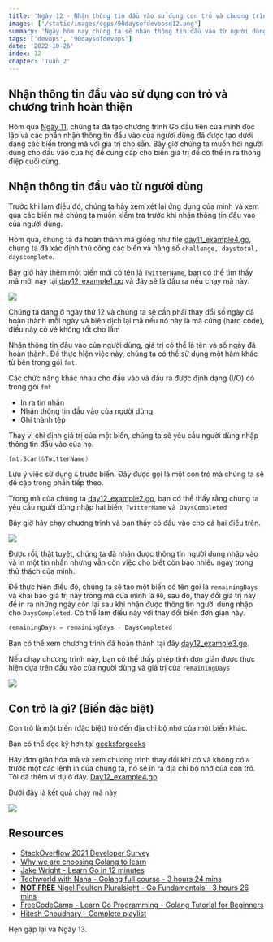 ```yaml
---
title: 'Ngày 12 - Nhận thông tin đầu vào sử dụng con trỏ và chương trình hoàn thiện'
images: ['/static/images/ogps/90daysofdevopsd12.png']
summary: 'Ngày hôm nay chúng ta sẽ nhận thông tin đầu vào từ người dùng sử dụng con trỏ và tìm hiểu về con trỏ trong Go.'
tags: ['devops', '90daysofdevops']
date: '2022-10-26'
index: 12
chapter: 'Tuần 2'
---
```


<TOCInline toc={props.toc} asDisclosure />

## Nhận thông tin đầu vào sử dụng con trỏ và chương trình hoàn thiện

Hôm qua [Ngày 11](/courses/90-ngay-devops/ngay-11), chúng ta đã tạo chương trình Go đầu tiên của mình độc lập và các phần nhận thông tin đầu vào của người dùng đã được tạo dưới dạng các biến trong mã với giá trị cho sẵn. Bây giờ chúng ta muốn hỏi người dùng cho đầu vào của họ để cung cấp cho biến giá trị để có thể in ra thông điệp cuối cùng.

## Nhận thông tin đầu vào từ người dùng

Trước khi làm điều đó, chúng ta hãy xem xét lại ứng dụng của mình và xem qua các biến mà chúng ta muốn kiểm tra trước khi nhận thông tin đầu vào của người dùng.

Hôm qua, chúng ta đã hoàn thành mã giống như file [day11_example4.go](https://github.com/vntechies/90DaysOfDevOps/blob/main/Days/Go/day11_example4.go), chúng ta đã xác định thủ công các biến và hằng số `challenge, daystotal, dayscomplete`.

Bây giờ hãy thêm một biến mới có tên là `TwitterName`, bạn có thể tìm thấy mã mới này tại [day12_example1.go](https://github.com/vntechies/90DaysOfDevOps/blob/main/Days/Go/day12_example1.go) và đây sẽ là đầu ra nếu chạy mã này.

![](/static/images/assets/Day12_Go1.png)

Chúng ta đang ở ngày thứ 12 và chúng ta sẽ cần phải thay đổi số ngày đã hoàn thành mỗi ngày và biên dịch lại mã nếu nó này là mã cứng (hard code), điều này có vẻ không tốt cho lắm

Nhận thông tin đầu vào của người dùng, giá trị có thể là tên và số ngày đã hoàn thành. Để thực hiện việc này, chúng ta có thể sử dụng một hàm khác từ bên trong gói `fmt`.

Các chức năng khác nhau cho đầu vào và đầu ra được định dạng (I/O) có trong gói `fmt`

- In ra tin nhắn
- Nhận thông tin đầu vào của người dùng
- Ghi thành tệp

Thay vì chỉ định giá trị của một biến, chúng ta sẽ yêu cầu người dùng nhập thông tin đầu vào của họ.

```go
fmt.Scan(&TwitterName)
```

Lưu ý việc sử dụng `&` trước biến. Đây được gọi là một con trỏ mà chúng ta sẽ đề cập trong phần tiếp theo.

Trong mã của chúng ta [day12_example2.go](https://github.com/vntechies/90DaysOfDevOps/blob/main/Days/Go/day12_example2.go), bạn có thể thấy rằng chúng ta yêu cầu người dùng nhập hai biến, `TwitterName` và` DaysCompleted`

Bây giờ hãy chạy chương trình và bạn thấy có đầu vào cho cả hai điều trên.

![](/static/images/assets/Day12_Go2.png)

Được rồi, thật tuyệt, chúng ta đã nhận được thông tin người dùng nhập vào và in một tin nhắn nhưng vẫn còn việc cho biết còn bao nhiêu ngày trong thử thách của mình.

Để thực hiện điều đó, chúng ta sẽ tạo một biến có tên gọi là `remainingDays` và khai báo giá trị này trong mã của mình là `90`, sau đó, thay đổi giá trị này để in ra những ngày còn lại sau khi nhận được thông tin người dùng nhập cho `DaysCompleted`. Có thể làm điều này với thay đổi biến đơn giản này.

```go
remainingDays = remainingDays - DaysCompleted
```

Bạn có thể xem chương trình đã hoàn thành tại đây [day12_example3.go](https://github.com/vntechies/90DaysOfDevOps/blob/main/Days/Go/day12_example3.go).

Nếu chạy chương trình này, bạn có thể thấy phép tính đơn giản được thực hiện dựa trên đầu vào của người dùng và giá trị của `remainingDays`

![](/static/images/assets/Day12_Go3.png)

## Con trỏ là gì? (Biến đặc biệt)

Con trỏ là một biến (đặc biệt) trỏ đến địa chỉ bộ nhớ của một biến khác.

Bạn có thể đọc kỹ hơn tại [geeksforgeeks](https://www.geeksforgeeks.org/pointers-in-golang/)

Hãy đơn giản hóa mã và xem chương trình thay đổi khi có và không có `&` trước một các lệnh in của chúng ta, nó sẽ in ra địa chỉ bộ nhớ của con trỏ. Tôi đã thêm ví dụ ở đây. [Day12_example4.go](https://github.com/vntechies/90DaysOfDevOps/blob/main/Days/Go/day12_example4.go)

Dưới đây là kết quả chạy mã này

![](/static/images/assets/Day12_Go4.png)

## Resources

- [StackOverflow 2021 Developer Survey](https://insights.stackoverflow.com/survey/2021)
- [Why we are choosing Golang to learn](https://www.youtube.com/watch?v=7pLqIIAqZD4&t=9s)
- [Jake Wright - Learn Go in 12 minutes](https://www.youtube.com/watch?v=C8LgvuEBraI&t=312s)
- [Techworld with Nana - Golang full course - 3 hours 24 mins](https://www.youtube.com/watch?v=yyUHQIec83I)
- [**NOT FREE** Nigel Poulton Pluralsight - Go Fundamentals - 3 hours 26 mins](https://www.pluralsight.com/courses/go-fundamentals)
- [FreeCodeCamp - Learn Go Programming - Golang Tutorial for Beginners](https://www.youtube.com/watch?v=YS4e4q9oBaU&t=1025s)
- [Hitesh Choudhary - Complete playlist](https://www.youtube.com/playlist?list=PLRAV69dS1uWSR89FRQGZ6q9BR2b44Tr9N)

Hẹn gặp lại và Ngày 13.
